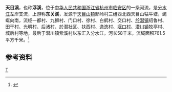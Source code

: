 '''天目溪'''，也称'''浮溪'''，位于[[中华人民共和国|中华人民共和国]][[浙江省|浙江省]][[杭州市|杭州市]][[临安区|临安区]]的一条河流，是[[分水江|分水江]]左岸支流，上游称'''东关溪'''，发源于[[天目山镇|天目山镇]]郜岭村三组西北西天目山牯牛塘，蜿蜒向南，流经一都村、九狮村、门口村、徐村、白鹤村、交口村、[[於潜镇|於潜镇]]绍鲁村、田干村、光明村、后渚村、於潜社区、扶西村、逸逸村、[[堰口村|堰口村]]、[[潜川镇|潜川镇]]牧亭村、城后村等地，最后于潜川镇紫溪村以东汇入分水江。河长58千米，流域面积761.5平方千米。<ref name="中国河湖大典">{{cite book zh |author=《[[中国河湖大典|中国河湖大典]]》编纂委员会 |title=《中国河湖大典·东南诸河、台湾卷》 |format=M |edition=1 |location=北京 |publisher=中国水利水电出版社 |date=2014年12月 |pages=25|id= ISBN 978-7-5170-2765-2}}</ref>

==参考资料==
{{reflist}}

{{China-river-stub}}

[[Category:杭州河流|T]]